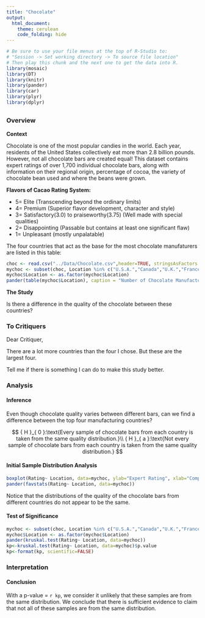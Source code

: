 ---
title: "Chocolate"
output: 
  html_document:
    theme: cerulean
    code_folding: hide
---

```{r, include=FALSE}
# Be sure to use your file menus at the top of R-Studio to:
# "Session -> Set working directory -> To source file location"
# Then play this chunk and the next one to get the data into R.
library(mosaic)
library(DT) 
library(knitr)
library(pander)
library(car)
library(plyr)
library(dplyr)


```


<!-- Instructions:

 Use the Chocolate dataset and a Kruskal-Wallis Test(s) to answer an interesting question(s) that you come up with.
 
 About the dataset:
 
  * Company: Name of the company manufacturing the bar.

  * Orig: The specific geo-region of origin for the bar.

  * Review: Date of publication of the review.

  * Cocoa: Cocoa percentage (darkness) of the chocolate bar being reviewed.

  * Location: Manufacturer base country.

  * Rating: Expert rating for the bar.
      5= Elite (Transcending beyond the ordinary limits)
      4= Premium (Superior flavor development, character and style)
      3= Satisfactory(3.0) to praiseworthy(3.75) (well made with special qualities)
      2= Disappointing (Passable but contains at least one significant flaw)
      1= Unpleasant (mostly unpalatable)

   * Type: The variety (breed) of cocoa bean used, if provided.
   
   * BroadOrig: The broad geo-region of origin for the bean.

Note this dataset and description come from: © 2018 Kaggle Inc for further details visit:

[Kaggle.com](https://www.kaggle.com/rtatman/chocolate-bar-ratings/data)


If you want to give your critiquers some ideas about what you have questions on and would like help with, place those details here.-->






## {.tabset .tabset-fade}



### Overview

**Context**

Chocolate is one of the most popular candies in the world. Each year, residents of the United States collectively eat more than 2.8 billion pounds. However, not all chocolate bars are created equal! This dataset contains expert ratings of over 1,700 individual chocolate bars, along with information on their regional origin, percentage of cocoa, the variety of chocolate bean used and where the beans were grown.

**Flavors of Cacao Rating System:**

* 5= Elite (Transcending beyond the ordinary limits)
* 4= Premium (Superior flavor development, character and style)
* 3= Satisfactory(3.0) to praiseworthy(3.75) (Well made with special qualities)
* 2= Disappointing (Passable but contains at least one significant flaw)
* 1= Unpleasant (mostly unpalatable)

The four countries that act as the base for the most chocolate manufaturers are listed in this table:

```{r}
choc <- read.csv("../Data/Chocolate.csv",header=TRUE, stringsAsFactors = FALSE)
mychoc <- subset(choc, Location %in% c("U.S.A.","Canada","U.K.","France"))
mychoc$Location <- as.factor(mychoc$Location)
pander(table(mychoc$Location), caption = "Number of Chocolate Manufacturers from each Country")
```

**The Study**

Is there a difference in the quality of the chocolate between these countries?

### To Critiquers

Dear Critiquer,

There are a lot more countries than the four I chose. But these are the largest four.

Tell me if there is something I can do to make this study better.


### Analysis

#### Inference

Even though chocolate quality varies between different bars, can we find a difference between the top four manufacturing countries?

$$
{ H }_{ 0 }:\text{Every sample of chocolate bars from each country is taken from the same quality distribution.}\\ { H }_{ a }:\text{Not every sample of chocolate bars from each country is taken from the same quality distribution.}
$$

#### Initial Sample Distribution Analysis

```{r}
boxplot(Rating~ Location, data=mychoc, ylab="Expert Rating", xlab="Company Country", main="Expert Rating of Chocolate \nby Countries that have the most Chocolate Companies ", col=c("blue","gold"))
pander(favstats(Rating~ Location, data=mychoc))
```

Notice that the distributions of the quality of the chocolate bars from different countries do not appear to be the same.

#### Test of Significance

```{r}
mychoc <- subset(choc, Location %in% c("U.S.A.","Canada","U.K.","France"))
mychoc$Location <- as.factor(mychoc$Location)
pander(kruskal.test(Rating~ Location, data=mychoc))
kp<-kruskal.test(Rating~ Location, data=mychoc)$p.value
kp<-format(kp, scientific=FALSE)    

```

### Interpretation

#### Conclusion

With a p-value = `r kp`, we consider it unlikely that these samples are from the same distribution. We conclude that there is sufficient evidence to claim that not all of these samples are from the same distribution. 




